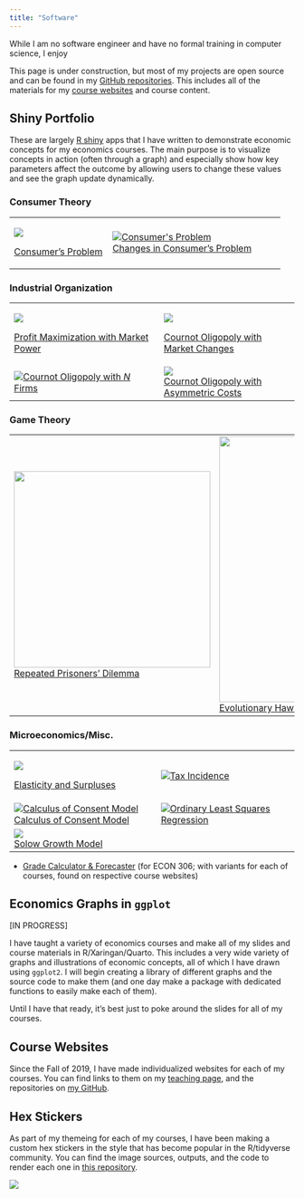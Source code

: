 ```yaml
---
title: "Software"
---
```


While I am no software engineer and have no formal training in computer science, I enjoy 

This page is under construction, but most of my projects are open source and can be found in my [GitHub repositories](https://github.com/ryansafner). This includes all of the materials for my [course websites](https://ryansafner.com/teaching) and course content.

## Shiny Portfolio

These are largely [R shiny](https://shiny.rstudio.com/) apps that I have written to demonstrate economic concepts for my economics courses. The main purpose is to visualize concepts in action (often through a graph) and especially show how key parameters affect the outcome by allowing users to change these values and see the graph update dynamically.

### Consumer Theory

+--------------------------------------------------------------------------+--------------------------------------------------------------------------------------------------------------------------------+
| [![](img/consumer_shiny.png)](https://ryansafner.shinyapps.io/consumer/) | [![Consumer\'s Problem](img/consumer_shiny.png){alt="Consumer's Problem"}](https://ryansafner.shinyapps.io/Consumer_changes/)\ |
|                                                                          | [Changes in Consumer's Problem](https://ryansafner.shinyapps.io/Consumer_changes/)                                             |
| [Consumer's Problem](https://ryansafner.shinyapps.io/consumer/)          |                                                                                                                                |
+--------------------------------------------------------------------------+--------------------------------------------------------------------------------------------------------------------------------+

### Industrial Organization

+------------------------------------------------------------------------------------------------------------------------+-----------------------------------------------------------------------------------------------------------+
| [![](img/monopoly_shiny.png)](https://ryansafner.shinyapps.io/monopoly_problem/)                                       | [![](img/cournot_changes_shiny.png)](https://ryansafner.shinyapps.io/Cournot_market_changes/)             |
|                                                                                                                        |                                                                                                           |
| [Profit Maximization with Market Power](https://ryansafner.shinyapps.io/monopoly_problem/)                             | [Cournot Oligopoly with Market Changes](https://ryansafner.shinyapps.io/Cournot_market_changes/)          |
+------------------------------------------------------------------------------------------------------------------------+-----------------------------------------------------------------------------------------------------------+
| [![](img/cournot_n_firms_shiny.png)Cournot Oligopoly with $N$ Firms](https://ryansafner.shinyapps.io/cournot_n_firms/) | [![](img/cournot_asymmetric_costs_shiny.png)](https://ryansafner.shinyapps.io/cournot_asymmetric_costs/)\ |
|                                                                                                                        | [Cournot Oligopoly with Asymmetric Costs](https://ryansafner.shinyapps.io/cournot_asymmetric_costs/)      |
+------------------------------------------------------------------------------------------------------------------------+-----------------------------------------------------------------------------------------------------------+

### Game Theory

+------------------------------------------------------------------------------------------------------------------------+-------------------------------------------------------------------------+
| ![](img/repeated_pd_shiny.png){width="347"}[Repeated Prisoners' Dilemma](https://ryansafner.shinyapps.io/repeated_pd)  | ![](img/hawk_dove_shiny.png){width="470"}\                              |
|                                                                                                                        | [Evolutionary Hawk Dove Game](https://ryansafner.shinyapps.io/hawkdove) |
+------------------------------------------------------------------------------------------------------------------------+-------------------------------------------------------------------------+

### Microeconomics/Misc.

+------------------------------------------------------------------------------------------------------------------------------+-----------------------------------------------------------------------------------------------------------------------+
| [![](img/surplus_shiny.png)](https://ryansafner.shinyapps.io/elasticityandsurpluses/)                                        | [![](img/tax_shiny.png)Tax Incidence](https://ryansafner.shinyapps.io/tax-incidence/)                                 |
|                                                                                                                              |                                                                                                                       |
| [Elasticity and Surpluses](https://ryansafner.shinyapps.io/elasticityandsurpluses/)                                          |                                                                                                                       |
+------------------------------------------------------------------------------------------------------------------------------+-----------------------------------------------------------------------------------------------------------------------+
| [![Calculus of Consent Model](img/cc_shiny.png){alt="Calculus of Consent Model"}](https://ryansafner.shinyapps.io/ccmodel/)\ | [![](img/ols_shiny.png)Ordinary Least Squares Regression](https://ryansafner.shinyapps.io/ols_estimation_by_min_sse/) |
| [Calculus of Consent Model](https://ryansafner.shinyapps.io/ccmodel/)                                                        |                                                                                                                       |
+------------------------------------------------------------------------------------------------------------------------------+-----------------------------------------------------------------------------------------------------------------------+
| [![](img/solow_shiny.png)](https://ryansafner.shinyapps.io/Solow/)\                                                          |                                                                                                                       |
| [Solow Growth Model](https://ryansafner.shinyapps.io/Solow/)                                                                 |                                                                                                                       |
+------------------------------------------------------------------------------------------------------------------------------+-----------------------------------------------------------------------------------------------------------------------+

-   [Grade Calculator & Forecaster](https://ryansafner.shinyapps.io/306_grade_calculator/) (for ECON 306; with variants for each of courses, found on respective course websites)

## Economics Graphs in `ggplot`

\[IN PROGRESS\]

I have taught a variety of economics courses and make all of my slides and course materials in R/Xaringan/Quarto. This includes a very wide variety of graphs and illustrations of economic concepts, all of which I have drawn using `ggplot2`. I will begin creating a library of different graphs and the source code to make them (and one day make a package with dedicated functions to easily make each of them).

Until I have that ready, it's best just to poke around the slides for all of my courses.

## Course Websites

Since the Fall of 2019, I have made individualized websites for each of my courses. You can find links to them on my [teaching page](https://ryansafner.com/teaching), and the repositories on [my GitHub](https://github.com/ryansafner).

## Hex Stickers

As part of my themeing for each of my courses, I have been making a custom hex stickers in the style that has become popular in the R/tidyverse community. You can find the image sources, outputs, and the code to render each one in [this repository](https://github.com/ryansafner/hexstickers).

![](https://github.com/ryansafner/hexstickers/raw/master/README_files/figure-markdown_strict/unnamed-chunk-1-1.png)
